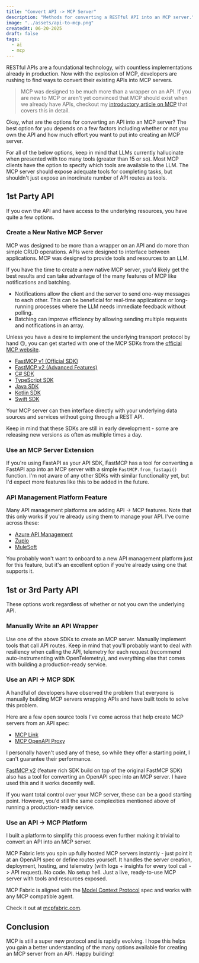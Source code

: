 ```yaml
---
title: "Convert API -> MCP Server"
description: "Methods for converting a RESTful API into an MCP server."
image: "../assets/api-to-mcp.png"
createdAt: 06-20-2025
draft: false
tags:
  - ai
  - mcp
---
```


RESTful APIs are a foundational technology, with countless implementations already in production. Now with the explosion of MCP, developers are rushing to find ways to convert their existing APIs into MCP servers.

> MCP was designed to be much more than a wrapper on an API. If you are new to MCP or aren't yet convinced that MCP should exist when we already have APIs, checkout my [introductory article on MCP](/blog/what-is-mcp) that covers this in detail.

Okay, what are the options for converting an API into an MCP server? The best option for you depends on a few factors including whether or not you own the API and how much effort you want to put into creating an MCP server.

For all of the below options, keep in mind that LLMs currently hallucinate when presented with too many tools (greater than 15 or so). Most MCP clients have the option to specify which tools are available to the LLM. The MCP server should expose adequate tools for completing tasks, but shouldn't just expose an inordinate number of API routes as tools.

## 1st Party API

If you own the API and have access to the underlying resources, you have quite a few options.

### Create a New Native MCP Server

MCP was designed to be more than a wrapper on an API and do more than simple CRUD operations. APIs were designed to interface between applications. MCP was designed to provide tools and resources to an LLM.

If you have the time to create a new native MCP server, you'd likely get the best results and can take advantage of the many features of MCP like notifications and batching.

- Notifications allow the client and the server to send one-way messages to each other. This can be beneficial for real-time applications or long-running processes where the LLM needs immediate feedback without polling.
- Batching can improve efficiency by allowing sending multiple requests and notifications in an array.

Unless you have a desire to implement the underlying transport protocol by hand 🙃, you can get started with one of the MCP SDKs from the [official MCP website](https://modelcontextprotocol.io/introduction).

- [FastMCP v1 (Official SDK)](https://github.com/modelcontextprotocol/fastmcp)
- [FastMCP v2 (Advanced Features)](https://github.com/jlowin/fastmcp)
- [C# SDK](https://github.com/modelcontextprotocol/csharp-sdk)
- [TypeScript SDK](https://github.com/modelcontextprotocol/typescript-sdk)
- [Java SDK](https://github.com/modelcontextprotocol/java-sdk)
- [Kotlin SDK](https://github.com/modelcontextprotocol/kotlin-sdk)
- [Swift SDK](https://github.com/modelcontextprotocol/swift-sdk)

Your MCP server can then interface directly with your underlying data sources and services without going through a REST API.

Keep in mind that these SDKs are still in early development - some are releasing new versions as often as multiple times a day.

### Use an MCP Server Extension

If you're using FastAPI as your API SDK, FastMCP has a tool for converting a FastAPI app into an MCP server with a simple `FastMCP.from_fastapi()` function. I'm not aware of any other SDKs with similar functionality yet, but I'd expect more features like this to be added in the future.

### API Management Platform Feature

Many API management platforms are adding API -> MCP features. Note that this only works if you're already using them to manage your API. I've come across these:

- [Azure API Management](https://learn.microsoft.com/en-us/azure/api-management/export-rest-mcp-server)
- [Zuplo](https://zuplo.com/blog/2025/06/10/introducing-remote-mcp-servers)
- [MuleSoft](https://www.mulesoft.com/platform/ai/model-context-protocol)

You probably won't want to onboard to a new API management platform just for this feature, but it's an excellent option if you're already using one that supports it.

## 1st or 3rd Party API

These options work regardless of whether or not you own the underlying API.

### Manually Write an API Wrapper

Use one of the above SDKs to create an MCP server. Manually implement tools that call API routes. Keep in mind that you'll probably want to deal with resiliency when calling the API, telemetry for each request (recommend auto-instrumenting with OpenTelemetry), and everything else that comes with building a production-ready service.

### Use an API -> MCP SDK

A handful of developers have observed the problem that everyone is manually building MCP servers wrapping APIs and have built tools to solve this problem.

Here are a few open source tools I've come across that help create MCP servers from an API spec:

- [MCP Link](https://github.com/automation-ai-labs/mcp-link)
- [MCP OpenAPI Proxy](https://github.com/matthewhand/mcp-openapi-proxy)

I personally haven't used any of these, so while they offer a starting point, I can't guarantee their performance.

[FastMCP v2](https://github.com/jlowin/fastmcp) (feature rich SDK build on top of the original FastMCP SDK) also has a tool for converting an OpenAPI spec into an MCP server. I have used this and it works decently well.

If you want total control over your MCP server, these can be a good starting point. However, you'd still the same complexities mentioned above of running a production-ready service.

### Use an API -> MCP Platform

I built a platform to simplify this process even further making it trivial to convert an API into an MCP server.

MCP Fabric lets you spin up fully hosted MCP servers instantly - just point it at an OpenAPI spec or define routes yourself. It handles the server creation, deployment, hosting, and telemetry (with logs + insights for every tool call -> API request). No code. No setup hell. Just a live, ready-to-use MCP server with tools and resources exposed.

MCP Fabric is aligned with the [Model Context Protocol](https://modelcontextprotocol.io/) spec and works with any MCP compatible agent.

Check it out at <a href="https://mcpfabric.com?utm_source=trevorloula&utm_medium=blog&utm_campaign=api-to-mcp&utm_content=blog-post" target="_blank" rel="noopener">mcpfabric.com</a>.

## Conclusion

MCP is still a super new protocol and is rapidly evolving. I hope this helps you gain a better understanding of the many options available for creating an MCP server from an API. Happy building!
